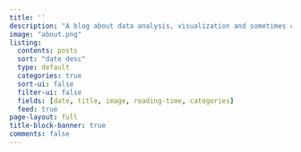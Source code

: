 ```yaml
---
title: ''
description: "A blog about data analysis, visualization and sometimes cooking."
image: "about.png"
listing:
  contents: posts
  sort: "date desc"
  type: default
  categories: true
  sort-ui: false
  filter-ui: false
  fields: [date, title, image, reading-time, categories]
  feed: true
page-layout: full
title-block-banner: true
comments: false
---
```

